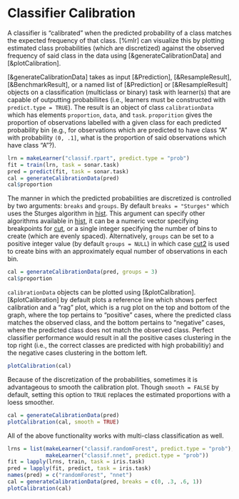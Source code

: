 # Classifier Calibration

A classifier is "calibrated" when the predicted probability of a class matches the expected frequency of that class. [%mlr] can visualize this by plotting estimated class probabilities (which are discretized) against the observed frequency of said class in the data using [&generateCalibrationData] and [&plotCalibration].

[&generateCalibrationData] takes as input [&Prediction], [&ResampleResult], [&BenchmarkResult], or a named list of [&Prediction] or [&ResampleResult] objects on a classification (multiclass or binary) task with learner(s) that are capable of outputting probabiliites (i.e., learners must be constructed with `predict.type = TRUE`). The result is an object of class `calibrationData` which has elements `proportion`, `data`, and `task`. `proporition` gives the proportion of observations labelled with a given class for each predicted probability bin (e.g., for observations which are predicted to have class "A" with probability `(0, .1]`, what is the proportion of said observations which have class "A"?).


```r
lrn = makeLearner("classif.rpart", predict.type = "prob")
fit = train(lrn, task = sonar.task)
pred = predict(fit, task = sonar.task)
cal = generateCalibrationData(pred)
cal$proportion
```

The manner in which the predicted probabilities are discretized is controlled by two arguments: `breaks` and `groups`. By default `breaks = "Sturges"` which uses the Sturges algorithm in [hist](&graphics::hist). This argument can specify other algorithms available in [hist](&graphics::hist), it can be a numeric vector specifying breakpoints for [cut](&base::cut), or a single integer specifying the number of bins to create (which are evenly spaced). Alternatively, `groups` can be set to a positive integer value (by default `groups = NULL`) in which case [cut2](&Hmisc::cut2) is used to create bins with an approximately equal number of observations in each bin.

```r
cal = generateCalibrationData(pred, groups = 3)
cal$proportion
```

`calibrationData` objects can be plotted using [&plotCalibration]. [&plotCalibration] by default plots a reference line which shows perfect calibration and a "rag" plot, which is a rug plot on the top and bottom of the graph, where the top pertains to "positive" cases, where the predicted class matches the observed class, and the bottom pertains to "negative" cases, where the predicted class does not match the observed class. Perfect classifier performance would result in all the positive cases clustering in the top right (i.e., the correct classes are predicted with high probabilitiy) and the negative cases clustering in the bottom left.

```r
plotCalibration(cal)
```

Because of the discretization of the probabilities, sometimes it is advantageous to smooth the calibration plot. Though `smooth = FALSE` by default, setting this option to `TRUE` replaces the estimated proportions with a loess smoother.

```r
cal = generateCalibrationData(pred)
plotCalibration(cal, smooth = TRUE)
```

All of the above functionality works with multi-class classification as well.

```r
lrns = list(makeLearner("classif.randomForest", predict.type = "prob"),
            makeLearner("classif.nnet", predict.type = "prob"))
fit = lapply(lrns, train, task = iris.task)
pred = lapply(fit, predict, task = iris.task)
names(pred) = c("randomForest", "nnet")
cal = generateCalibrationData(pred, breaks = c(0, .3, .6, 1))
plotCalibration(cal)
```
